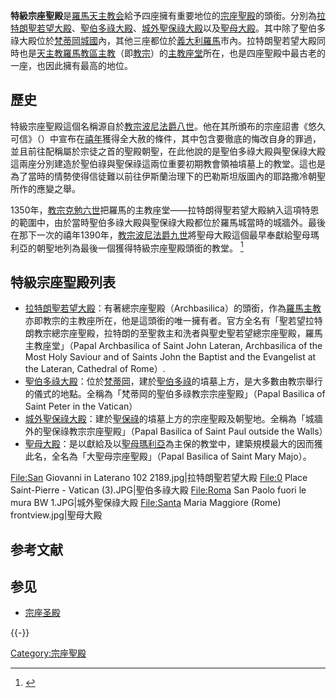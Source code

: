 {{Refimprove|time=2019-11-02T13:11:19+00:00}}
{{NoteTA
|1=zh-hant:波尼法爵; zh-hans:波尼法爵; zh-hk:博義;
|2=zh-hant:克萊孟; zh-hans:克莱孟; zh-hk:克勉;
}}
'''特級宗座聖殿'''是[[羅馬天主教会|羅馬天主教会]]給予四座擁有重要地位的[[宗座聖殿|宗座聖殿]]的頭銜。分別為[[拉特朗聖若望大殿|拉特朗聖若望大殿]]、[[聖伯多祿大殿|聖伯多祿大殿]]、[[城外聖保祿大殿|城外聖保祿大殿]]以及[[聖母大殿|聖母大殿]]。其中除了聖伯多祿大殿位於[[梵蒂岡城國|梵蒂岡城國]]內，其他三座都位於[[義大利|義大利]][[羅馬|羅馬]]市內。拉特朗聖若望大殿同時也是[[天主教罗马教区|天主教羅馬教區主教]]（即[[教宗|教宗]]）的[[主教座堂|主教座堂]]所在，也是四座聖殿中最古老的一座，也因此擁有最高的地位。

==歷史==
特級宗座聖殿這個名稱源自於[[教宗波尼法爵八世|教宗波尼法爵八世]]。他在其所頒布的宗座詔書《悠久可信》（{{lang|la|''Antiquorum fida relatio''}}）中宣布在[[禧年_(基督教)|禧年]]獲得全大赦的條件，其中包含要徹底的悔改自身的罪過，並且前往配稱屬於宗徒之首的聖殿朝聖，在此他說的是聖伯多祿大殿與聖保祿大殿這兩座分別建造於聖伯祿與聖保祿這兩位重要初期教會領袖墳墓上的教堂。這也是為了當時的情勢使得信徒難以前往伊斯蘭治理下的巴勒斯坦版圖內的耶路撒冷朝聖所作的應變之舉。

1350年，[[教宗克勉六世|教宗克勉六世]]把羅馬的主教座堂——拉特朗得聖若望大殿納入這項特恩的範圍中，由於當時聖伯多祿大殿與聖保祿大殿都位於羅馬城當時的城牆外。最後在那下一次的禧年1390年，[[教宗波尼法爵九世|教宗波尼法爵九世]]將聖母大殿這個最早奉獻給聖母瑪利亞的朝聖地列為最後一個獲得特級宗座聖殿頭銜的教堂。 <ref>{{cite web|title=羅馬永城－歷史概略〈二〉|url=http://www.radiovaticana.va/cinesebig5/santuari/03roma.html|work=朝聖勝地|publisher=梵諦岡廣播電台|access-date=2013-06-22|archive-date=2020-01-28|archive-url=https://web.archive.org/web/20200128165918/http://www.radiovaticana.va/cinesebig5/santuari/03roma.html|dead-url=no}}</ref>

==特級宗座聖殿列表==
*[[拉特朗聖若望大殿|拉特朗聖若望大殿]]：有著總宗座聖殿（Archbasilica）的頭銜，作為[[羅馬主教|羅馬主教]]亦即教宗的主教座所在，他是這頭銜的唯一擁有者。官方全名有「聖若望拉特朗教宗總宗座聖殿，拉特朗的至聖救主和洗者與聖史聖若望總宗座聖殿，羅馬主教座堂」（Papal Archbasilica of Saint John Lateran, Archbasilica of the Most Holy Saviour and of Saints John the Baptist and the Evangelist at the Lateran, Cathedral of Rome）.
*[[聖伯多祿大殿|聖伯多祿大殿]]：位於[[梵蒂岡|梵蒂岡]]，建於[[聖伯多祿|聖伯多祿]]的墳墓上方，是大多數由教宗舉行的儀式的地點。全稱為「梵蒂岡的聖伯多祿教宗宗座聖殿」（Papal Basilica of Saint Peter in the Vatican）
*[[城外聖保祿大殿|城外聖保祿大殿]]：建於[[聖保祿|聖保祿]]的墳墓上方的宗座聖殿及朝聖地。全稱為「城牆外的聖保祿教宗宗座聖殿」（Papal Basilica of Saint Paul outside the Walls）
*[[聖母大殿|聖母大殿]]：是以獻給及以[[聖母瑪利亞|聖母瑪利亞]]為主保的教堂中，建築規模最大的因而獲此名，全名為「大聖母宗座聖殿」（Papal Basilica of Saint Mary Majo）。

<gallery mode=packed>
File:San Giovanni in Laterano 102 2189.jpg|拉特朗聖若望大殿
File:0 Place Saint-Pierre - Vatican (3).JPG|聖伯多祿大殿
File:Roma San Paolo fuori le mura BW 1.JPG|城外聖保祿大殿
File:Santa Maria Maggiore (Rome) frontview.jpg|聖母大殿
</gallery>

== 参考文献 ==
{{Reflist}}

== 参见 ==
* [[宗座圣殿|宗座圣殿]]

{{-}}
{{教宗相关}}
{{罗马地标}}

[[Category:宗座聖殿|Category:宗座聖殿]]